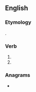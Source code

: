 ==English==

===Etymology===
{{suffix|en|lay|est|nocat=1}}.

===Verb===
{{head|en|verb form|cat2=second-person singular forms}}

# {{en-archaic second-person singular of|lay|lang=en}}
# {{en-archaic second-person singular past of|lie}}

===Anagrams===
* {{anagrams|en|a=aelsty|Astley|Staley|aylets|eastly|lyates|lysate|slatey}}